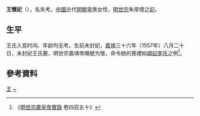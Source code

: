 {{東亞女性歷史人物
|名稱 =懷妃王氏
|身份 =明朝妃嫔
|位號=宫御→妃（追封）
|徽號=懷
|逝世年=1557年
|墳墓=北京金山
|夫=[[嘉靖帝|嘉靖帝]]
}}
'''王懷妃'''（{{bd|16世纪|？|1557年||catIdx=B}}），名失考。[[中國|中國]]古代[[明朝|明朝]]皇族女性，[[明世宗|明世宗]]朱厚熜之[[妃|妃]]。

==生平==
王氏入宫时间、年龄均无考。生前未封妃，[[嘉靖|嘉靖]]三十六年（1557年）八月二十日，未封妃王氏薨，明世宗嘉靖帝賜號为懷，命令她的喪禮如[[李順妃_(明世宗)|順妃李氏]]之例<ref>《[[明實錄|明世宗肅皇帝實錄]] 卷四百五十》</ref>。

== 參考資料 ==
{{reflist}}

{{明世宗皇室}}

[[Category:明世宗妃|王]]
[[Category:王姓|~]]